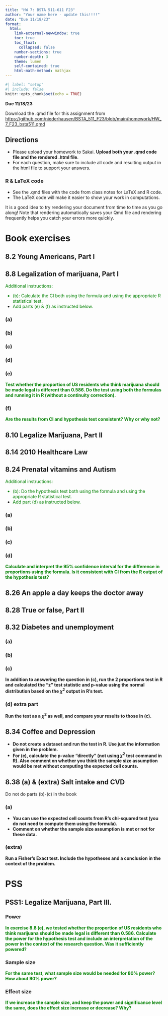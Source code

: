 ```yaml
---
title: "HW 7: BSTA 511-611 F23"
author: "Your name here - update this!!!!"
date: "Due 11/18/23"
format: 
  html:
    link-external-newwindow: true
    toc: true
    toc_float:
      collapsed: false
    number-sections: true
    number-depth: 3
    theme: lumen
    self-contained: true
    html-math-method: mathjax
---
```


```r
#| label: "setup"
#| include: false
knitr::opts_chunk$set(echo = TRUE)
```


**Due 11/18/23**

Download the .qmd file for this assignment from [https://github.com/niederhausen/BSTA_511_F23/blob/main/homework/HW_7_F23_bsta511.qmd](https://github.com/niederhausen/BSTA_511_F23/blob/main/homework/HW_7_F23_bsta511.qmd)


## Directions {.unnumbered}

* Please upload your homework to Sakai. __Upload both your .qmd code file and the rendered .html file__.
* For each question, make sure to include all code and resulting output in the html file to support your answers. 


### R & LaTeX code {.unnumbered}

* See the .qmd files with the code from class notes for LaTeX and R code.
* The LaTeX code will make it easier to show your work in computations.

:::{.callout-tip}
It is a good idea to try rendering your document from time to time as you go along!  Note that rendering automatically saves your Qmd file and rendering frequently helps you catch your errors more quickly.
:::


# Book exercises {.unnumbered}


## 8.2 Young Americans, Part I {.unnumbered}



## 8.8 Legalization of marijuana, Part I {.unnumbered}

<font color="green">Additional instructions:

* (b): Calculate the CI both using the formula and using the appropriate R statistical test. 
* Add parts (e) & (f) as instructed below.</font>

### (a) {.unnumbered}



### (b) {.unnumbered}



### (c) {.unnumbered}



### (d) {.unnumbered}



### (e) {.unnumbered}

__<font color="green">Test whether the proportion of US residents who think marijuana should be made legal is different than 0.586. Do the test using both the formulas and running it in R (without a continuity correction).</font>__


### (f) {.unnumbered}

__<font color="green">Are the results from CI and hypothesis test consistent? Why or why not?</font>__


## 8.10 Legalize Marijuana, Part II {.unnumbered} 


 

## 8.14 2010 Healthcare Law {.unnumbered}



## 8.24 Prenatal vitamins and Autism {.unnumbered}

<font color="green">Additional instructions:

* (b): Do the hypothesis test both using the formula and using the appropriate R statistical test.
* Add part (d) as instructed below.</font>

### (a) {.unnumbered}


### (b) {.unnumbered}


### (c) {.unnumbered}


### (d) {.unnumbered}

__<font color="green">Calculate and interpret the 95% confidence interval for the difference in proportions using the formula. Is it consistent with CI from the R output of the hypothesis test? </font>__




## 8.26 An apple a day keeps the doctor away {.unnumbered}




## 8.28 True or false, Part II {.unnumbered}




## 8.32 Diabetes and unemployment {.unnumbered}


### (a) {.unnumbered}

### (b) {.unnumbered}

### (c) {.unnumbered}

__In addition to answering the question in (c), run the 2 proportions test in R and calculated the "z" test statistic and p-value using the normal distribution based on the $\chi^2$ output in R's test.__


### (d) extra part {.unnumbered}

__Run the test as a $\chi^2$ as well, and compare your results to those in (c).__ 

## 8.34 Coffee and Depression {.unnumbered}

* __Do not create a dataset and run the test in R. Use just the information given in the problem.__
* __For (e), calculate the p-value "directly" (not using $\chi^2$ test command in R). Also comment on whether you think the sample size assumption would be met without computing the expected cell counts.__


## 8.38 (a) & (extra) Salt intake and CVD {.unnumbered}

Do not do parts (b)-(c) in the book

### (a)

* __You can use the expected cell counts from R's chi-squared test (you do not need to compute them using the formula).__ 
* __Comment on whether the sample size assumption is met or not for these data.__

### (extra)

__Run a Fisher's Exact test. Include the hypotheses and a conclusion in the context of the problem.__


# PSS

## PSS1: Legalize Marijuana, Part III. 

### Power

__<font color="green">In exercise 8.8 (e), we tested whether the proportion of US residents who think marijuana should be made legal is different than 0.586. Calculate the power for the hypothesis test and include an interpretation of the power in the context of the research question. Was it sufficiently powered?</font>__ 




### Sample size

__<font color="green">For the same test, what sample size would be needed for 80% power? How about 90% power?</font>__ 




### Effect size
__<font color="green">If we increase the sample size, and keep the power and significance level the same, does the effect size increase or decrease? Why? </font>__ 

